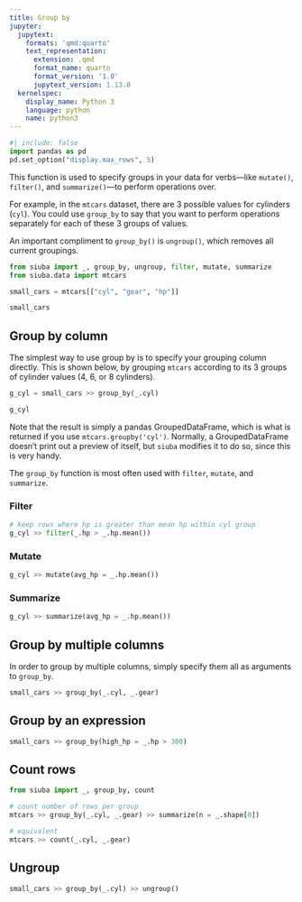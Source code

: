 ```yaml
---
title: Group by
jupyter:
  jupytext:
    formats: 'qmd:quarto'
    text_representation:
      extension: .qmd
      format_name: quarto
      format_version: '1.0'
      jupytext_version: 1.13.8
  kernelspec:
    display_name: Python 3
    language: python
    name: python3
---
```


```python
#| include: false
import pandas as pd
pd.set_option("display.max_rows", 5)
```

This function is used to specify groups in your data for verbs---like `mutate()`, `filter()`, and `summarize()`---to perform operations over.

For example, in the `mtcars` dataset, there are 3 possible values for cylinders (`cyl`). You could use `group_by` to say that you want to perform operations separately for each of these 3 groups of values.

An important compliment to `group_by()` is `ungroup()`, which removes all current groupings.

```python
from siuba import _, group_by, ungroup, filter, mutate, summarize
from siuba.data import mtcars

small_cars = mtcars[["cyl", "gear", "hp"]]

small_cars
```

## Group by column

The simplest way to use group by is to specify your grouping column directly. This is shown below, by grouping `mtcars` according to its 3 groups of cylinder values (4, 6, or 8 cylinders).

```python
g_cyl = small_cars >> group_by(_.cyl)

g_cyl
```

Note that the result is simply a pandas GroupedDataFrame, which is what is returned if you use `mtcars.groupby('cyl')`. Normally, a GroupedDataFrame doesn't print out a preview of itself, but `siuba` modifies it to do so, since this is very handy.

The `group_by` function is most often used with `filter`, `mutate`, and `summarize`.

### Filter

```python
# keep rows where hp is greater than mean hp within cyl group
g_cyl >> filter(_.hp > _.hp.mean())
```

### Mutate

```python
g_cyl >> mutate(avg_hp = _.hp.mean())
```

### Summarize

```python
g_cyl >> summarize(avg_hp = _.hp.mean())
```

## Group by multiple columns

In order to group by multiple columns, simply specify them all as arguments to `group_by`.

```python
small_cars >> group_by(_.cyl, _.gear)
```

## Group by an expression

```python
small_cars >> group_by(high_hp = _.hp > 300)
```

## Count rows

```python
from siuba import _, group_by, count

# count number of rows per group
mtcars >> group_by(_.cyl, _.gear) >> summarize(n = _.shape[0])

# equivalent
mtcars >> count(_.cyl, _.gear)
```

## Ungroup

```python
small_cars >> group_by(_.cyl) >> ungroup()
```

